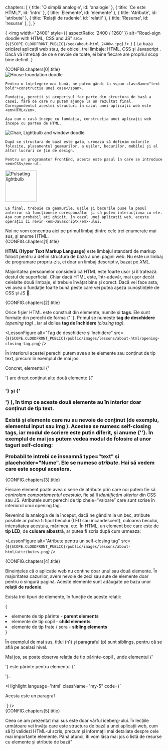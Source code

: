   chapters: [
    { title: 'O simplă analogie', id: 'analogie' },
    { title: 'Ce este HTML?', id: 'intro' },
    { title: 'Elemente', id: 'elemente' },
    { title: 'Atribute', id: 'atribute' },
    { title: 'Relații de rudenie', id: 'relatii' },
    { title: 'Resurse', id: 'resurse' },
  ],
}

{<LessonCover>
  <img
    width="2400"
    style={{ aspectRatio: '2400 / 1260' }}
    alt="Road-sign doodle with HTML, CSS and JS"
    src={`${SCOPE.CLOUDFRONT_PUBLIC}/seo/about-html_2400w.jpg`}
  />
</LessonCover>}
{<LessonFirstSentence>
  La baza oricărei aplicații web stau, de obicei, trei limbaje: <span className="border-bottom-1px">HTML</span>, <span className="border-bottom-1px">CSS</span> și <span className="border-bottom-1px">Javascript</span> . Dacă vă întrebați de ce e nevoie de toate, ei bine fiecare are propriul scop bine definit.
</LessonFirstSentence>}
<section>
  <LessonHeading as="h2" id={CONFIG.chapters[0].id}>
    {CONFIG.chapters[0].title}
  </LessonHeading>
  <div className="my-16">
    <LessonFloatContent position="right">
      <img
        loading="lazy"
        className="w-100"
        alt="House foundation doodle"
        src={`${SCOPE.CLOUDFRONT_PUBLIC}/public/images/lessons/about-html/house-foundation.png`}
      />
    </LessonFloatContent>

    Pentru o înțelegere mai bună, ne putem gândi la <span className="text-bold">construcția unei case</span>.

    Fundația, pereții și acoperișul fac parte din structura de bază a casei, fără de care nu putem ajunge la un rezultat final. Corespondentul acestei structuri în cazul unei aplicații web este <em>HTML</em>.

    Așa cum o casă începe cu fundația, construcția unei aplicații web începe cu partea de HTML.
  </div>
  <div className="my-16">
    <LessonFloatContent position='left'>
      <img
        loading="lazy"
        className="w-100"
        alt="Chair, Lightbulb and window doodle"
        src={`${SCOPE.CLOUDFRONT_PUBLIC}/public/images/lessons/about-html/chair-lightbulb-window.png`}
      />
    </LessonFloatContent>

    După ce structura de bază este gata, urmeaza să definim culorile folosite, plasamentul geamurilor, a ușilor, becurilor, mobilei și al altor lucruri ce țin de design.
    
    Pentru un programator FrontEnd, acesta este pasul în care se introduce <em>CSS</em>-ul.
  </div>
  <div className="clear-both">
    <img
      width="100"
      loading="lazy"
      className="float-right ml-16"
      alt="Pulsating lightbulb"
      style={{ position: 'relative', bottom: '1em' }}
      src={`${SCOPE.CLOUDFRONT_PUBLIC}/public/images/lessons/about-html/pulsating-lightbulb.gif`}
    />
    
    La final, trebuie ca geamurile, ușile și becurile puse la pasul anterior să funcționeze corespunzător și să putem interacționa cu ele. Așa cum probabil ați ghicit, în cazul unei aplicații web, aceste operații îi revin <em>Javascript</em>-ului.
  </div>
  Noi ne vom concentra aici pe primul limbaj dintre cele trei enumerate mai sus, și anume HTML.
</section>
<section>
  <LessonHeading as="h2" id={CONFIG.chapters[1].id}>
    {CONFIG.chapters[1].title}
  </LessonHeading>

  <strong>HTML (Hyper Text Markup Language)</strong> este limbajul standard de markup folosit pentru a defini structura de bază a unei pagini web. Nu este un limbaj de programare propriu-zis, ci doar un limbaj descriptiv, bazat pe <em>XML</em>.

  Majoritatea persoanelor consideră că HTML este foarte usor și îl tratează destul de superficial. Chiar dacă HTML este, într-adevăr, mai ușor decât celelalte două limbaje, el trebuie învățat bine și corect. Dacă vei face asta, vei avea o fundație foarte bună peste care vei putea așeza cunoștințele de CSS și JS 💪.
</section>
<section>
  <LessonHeading as="h2" id={CONFIG.chapters[2].id}>
    {CONFIG.chapters[2].title}
  </LessonHeading>

  Orice fișier HTML este construit din elemente, numite și <strong>tags</strong>. Ele sunt formate din perechi de forma <FormattedText as="strong">{'<element> </element>'}</FormattedText>. Primul se numește <strong>tag de deschidere </strong> <em>(opening tag)</em> , iar al doilea <strong>tag de închidere </strong> <em>(closing tag)</em>.

  <LessonFigure
    alt="Tag de deschidere și închidere"
    src={`${SCOPE.CLOUDFRONT_PUBLIC}/public/images/lessons/about-html/opening-closing-tag.png`}
  />

  În interiorul acestei perechi putem avea alte elemente sau conținut de tip text, precum în exemplul de mai jos:

  <CodePenEmbed
    user="iampava"
    slug="GRmxmMj"
    theme="dark"
    defaultTab="html"
    className="my-5"
  />

  Concret, elementul <FormattedText as="strong">{'<section>'}</FormattedText> are drept conținut alte două elemente (<FormattedText as="strong">{'<h1>'}</FormattedText> și <FormattedText as="strong"> {'<p>'} </FormattedText>), în timp ce aceste două elemente au în interior doar conținut de tip text.

  Există și elemente care nu au nevoie de conținut (de exemplu, elementul <FormattedText as="strong">input</FormattedText> sau <FormattedText as="strong"> img </FormattedText>). Acestea se numesc <strong>self-closing tags</strong>, iar modul de scriere este putin diferit, și anume <FormattedText as="strong">{'<element />'}</FormattedText>. În exemplul de mai jos putem vedea modul de folosire al unor taguri self-closing:

  <CodePenEmbed
    user="iampava"
    slug="jOmzmYZ"
    theme="dark"
    defaultTab="html"
    className="my-5"
  />

  Probabil te intrebi ce înseamnă <strong>type="text"</strong> și <strong>placeholder="Nume"</strong>. Ele se numesc <em className="text-bold">atribute</em>. Hai să vedem care este scopul acestora.
</section>
<section>
  <LessonHeading as="h2" id={CONFIG.chapters[3].id}>
    {CONFIG.chapters[3].title}
  </LessonHeading>

  Fiecare element poate avea o serie de atribute prin care noi putem fie să <em className="text-bold">controlam comportamentul acestuia</em>, fie să îl <em className="text-bold"> identificăm ulterior </em> din CSS sau JS. Atributele sunt perechi de tip <FormattedText as="strong"> cheie=“valoare” </FormattedText> care sunt scrise în interiorul unui opening tag.

  Revenind la analogia de la început, dacă ne gândim la un bec, atribute posibile ar putea fi tipul becului (LED sau incandescent), culoarea becului, intensitatea acestuia, mărimea, etc. În HTML, un element bec care este de <strong>tip LED</strong>, de <strong>culoare albastră</strong>, ar putea fi scris după cum urmeaza:

  <LessonFigure
    alt="Atribute pentru un self-closing tag"
    src={`${SCOPE.CLOUDFRONT_PUBLIC}/public/images/lessons/about-html/attributes.png`}
  />
</section>
<section>
  <LessonHeading as="h2" id={CONFIG.chapters[4].id}>
    {CONFIG.chapters[4].title}
  </LessonHeading>

  Bineințeles că o aplicatie web nu contine doar unul sau două elemente. În majoritatea cazurilor, avem nevoie de zeci sau sute de elemente doar pentru o singură pagină. Aceste elemente sunt adăugate pe baza unor <strong>relații de rudenie</strong>.

  Exista trei tipuri de elemente, în funcție de aceste relații:

  {<List variant="bullets">
    <li>
      elemente de tip părinte - <strong>parent elements</strong>
    </li>
    <li>
      elemente de tip copil - <strong>child elements</strong>
    </li>
    <li>
      elemente de tip frate / sora - <strong>sibling elements</strong>
    </li>
  </List>}

  În exemplul de mai sus, titlul (<FormattedText as="strong">h1</FormattedText>) și paragraful (<FormattedText as="strong">p</FormattedText>) sunt siblings, pentru că se află pe acelasi nivel.

  Mai jos, se poate observa relația de tip <FormattedText as="strong"> părinte-copil </FormattedText>, unde elementul <FormattedText as="strong">{'<div>'}</FormattedText> este părinte pentru elementul <FormattedText as="strong">{'<p>'}</FormattedText>.

  <Highlight language='html' className="my-5" code={`<div>
  <p>Acesta este un paragraf</p>
</div>`} />
  
</section>
<div className="dots" />
<section>
  <LessonHeading as="h2" id={CONFIG.chapters[5].id}>
    {CONFIG.chapters[5].title}
  </LessonHeading>
  
  Ceea ce am prezentat mai sus este doar vârful iceberg-ului. În lecțiile următoare vei învăța care este structura de bază a unei aplicații web, cum să îți validezi HTML-ul scris, precum și informații mai detaliate despre cele mai importante elemente. Până atunci, îti vom lăsa mai jos o listă de resurse cu elemente și atribute de bază"
</section>
